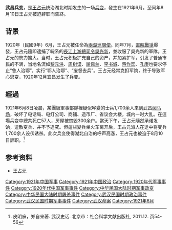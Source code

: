 {{inappropriate tone|time=2013-09-26T08:43:27+00:00}}
'''武昌兵变'''，是[[王占元|王占元]]统治湖北时期发生的一场[[兵变|兵变]]，發生在1921年6月。至同年8月10日王占元被迫辞职而告終。

== 背景 ==
1920年（民國9年）6月，王占元被任命為[[兩湖巡閱使|兩湖巡閱使]]。同年7月，[[直皖戰爭|直皖戰爭]]爆發，王占元隨即逮捕了皖系的[[長江上游總司令|長江上游總司令]][[吳光新|吳光新]]，並收服了吳光新的軍隊。王占元的勢力擴大。当时，王占元积极扩充自己的资产，并加紧扩军，引发了普通市民的不满，当地名流如[[黎元洪|黎元洪]]、[[周树谟|周树谟]]、[[屈佩兰|屈佩兰]]、[[李书城|李书城]]、[[蒋作宾|蒋作宾]]、[[孔庚|孔庚]]也要求停止“鲁人治鄂”，实行“鄂人治鄂”、“废督去兵”。王占元经常克扣军饷，终于导致军心思变，1920年12月[[宜昌兵变|宜昌发生了兵变]]。

== 經過 ==
1921年6月8日凌晨，某團級軍事部隊裡疑似哗變的士兵1,700余人来到武昌[[阅马场|阅马场]]，破坏了电话局、电灯公司、商铺、造币厂、省议会大楼，城内一时大乱。在這場兵变中總共死亡57人，房屋被焚毁300余户。當天下午，王占元隨然承诺发饷，遣散变兵、并不予追究。但這些變兵坐火车离开后，王占元派人在途中将变兵1,700余人设伏诱杀。此次兵变使得湖北自治的呼声高涨，王占元也被迫于8月10日辞职。<ref>皮明庥，郑自来著. 武汉史话. 北京市：社会科学文献出版社, 2011.12. 页54-56</ref>

==参考资料==
*[[王占元|王占元]]
{{reflist}}
{{民国军阀}}

[[Category:1921年中国军事|Category:1921年中国军事]]
[[Category:1921年中国政治|Category:1921年中国政治]]
[[Category:1920年代军事事件|Category:1920年代军事事件]]
[[Category:1920年代中国军事事件|Category:1920年代中国军事事件]]
[[Category:中华民国大陆时期军事政变|Category:中华民国大陆时期军事政变]]
[[Category:中华民国大陆时期屠杀事件|Category:中华民国大陆时期屠杀事件]]
[[Category:武汉民国时期政治事件|Category:武汉民国时期政治事件]]
[[Category:武汉民国时期军事事件|Category:武汉民国时期军事事件]]
[[Category:武汉命案|Category:武汉命案]]
[[Category:1921年6月|Category:1921年6月]]